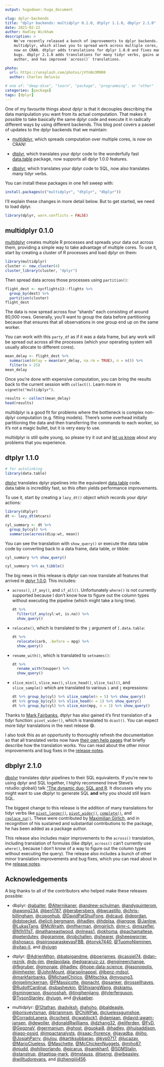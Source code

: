 ```yaml
---
output: hugodown::hugo_document

slug: dplyr-backends
title: "dplyr backends: multidplyr 0.1.0, dtplyr 1.1.0, dbplyr 2.1.0"
date: 2021-02-22
author: Hadley Wickham
description: >
    We've recently released a bunch of improvements to dplyr backends.
    multidplyr, which allows you to spread work across multiple cores, is
    now on CRAN. dtplyr adds translations for dplyr 1.0.0 and fixes many
    bugs. dbplyr 2.1.0 adds translations for many tidyr verbs, gains an 
    author, and has improved `across()` translations. 

photo:
  url: https://unsplash.com/photos/jVYnBn3M9R0
  author: Charles Deluvio

# one of: "deep-dive", "learn", "package", "programming", or "other"
categories: [package] 
tags: [dplyr]
---
```


One of my favourite things about dplyr is that it decouples describing the data manipulation you want from its actual computation.
That makes it possible to take basically the same dplyr code and execute it in radically different ways by using different backends.
This blog post covers a passel of updates to the dplyr backends that we maintain:

-   [multidplyr](https://multidplyr.tidyverse.org/), which spreads computation over multiple cores, is now on CRAN!

-   [dtplyr](https://dtplyr.tidyverse.org/), which translates your dplyr code to the wonderfully fast [data.table](https://r-datatable.com/) package, now supports all dplyr 1.0.0 features.

-   [dbplyr](https://dbplyr.tidyverse.org/), which translates your dplyr code to SQL, now also translates many tidyr verbs.

You can install these packages in one fell sweep with:

```r
install.packages(c("multidplyr", "dtplyr", "dbplyr"))
```

I'll explain these changes in more detail below.
But to get started, we need to load dplyr.

```r
library(dplyr, warn.conflicts = FALSE)
```

## multidplyr 0.1.0

[multidplyr](https://multidplyr.tidyverse.org) creates multiple R processes and spreads your data out across them, providing a simple way to take advantage of multiple cores.
To use it, start by creating a cluster of R processes and load dplyr on them:

```r
library(multidplyr)
cluster <- new_cluster(4)
cluster_library(cluster, "dplyr")
```

Then spread data across those processes using `partition()`:

```r
flight_dest <- nycflights13::flights %>% 
  group_by(dest) %>% 
  partition(cluster)
flight_dest
```

The data is now spread across four "shards" each consisting of around 80,000 rows.
Generally, you'll want to group the data before partitioning because that ensures that all observations in one group end up on the same worker.

You can work with this `party_df` as if it was a data frame, but any work will be spread out across all the processes (which your operating system will usually allocate to different cores).

```r
mean_delay <- flight_dest %>% 
  summarise(delay = mean(arr_delay, na.rm = TRUE), n = n()) %>% 
  filter(n > 25)
mean_delay
```

Once you're done with expensive computation, you can bring the results back to the current session with `collect()`.
Learn more in `vignette("multidplyr")`.

```r
results <- collect(mean_delay)
head(results)
```

multidplyr is a good fit for problems where the bottleneck is complex non-dplyr computation (e.g. fitting models).
There's some overhead initially partitioning the data and then transferring the commands to each worker, so it's not a magic bullet, but it is very easy to use.

multidplyr is still quite young, so please try it out and [let us know](https://github.com/tidyverse/multidplyr/issues) about any problems that you experience.

## dtplyr 1.1.0

```r
# for autolinking
library(data.table)
```

[dtplyr](https://dtplyr.tidyverse.org) translates dplyr pipelines into the equivalent [data.table](http://r-datatable.com/) code.
data.table is incredibly fast, so this often yields performance improvements.

To use it, start by creating a `lazy_dt()` object which records your dplyr actions:

```r
library(dtplyr)
dt <- lazy_dt(mtcars)

cyl_summary <- dt %>% 
  group_by(cyl) %>% 
  summarise(across(disp:wt, mean))
```

You can see the translation with `show_query()` or execute the data table code by converting back to a data frame, data table, or tibble:

```r
cyl_summary %>% show_query()

cyl_summary %>% as_tibble()
```

The big news in this release is dtplyr can now translate all features that arrived in [dplyr 1.0.0](https://www.tidyverse.org/blog/2020/06/dplyr-1-0-0/).
This includes:

-   `across()`, `if_any()`, and `if_all()`.
    Unfortunately `where()` is not currently supported because I don't know how to figure out the column types without executing the pipeline (which might take a long time).

    ```r
    dt %>% 
      filter(if_any(cyl:wt, is.na)) %>% 
      show_query()
    ```

-   `relocate()`, which is translated to the `j` argument of `[.data.table`:

    ```r
    dt %>% 
      relocate(carb, .before = mpg) %>% 
      show_query()
    ```

-   `rename_with()`, which is translated to `setnames()`:

    ```r
    dt %>% 
      rename_with(toupper) %>% 
      show_query()
    ```

-   `slice_min()`, `slice_max()`, `slice_head()`, `slice_tail()`, and `slice_sample()` which are translated to various `i` and `j` expressions:

    ```r
    dt %>% group_by(cyl) %>% slice_sample(n = 5) %>% show_query()
    dt %>% group_by(cyl) %>% slice_head(n = 1) %>% show_query()
    dt %>% group_by(cyl) %>% slice_min(mpg, n = 1) %>% show_query()
    ```

Thanks to [Mark Fairbanks](https://github.com/markfairbanks), dtplyr has also gained it's first translation of a tidyr function: `pivot_wider()`, which is translated to `dcast()`.
You can expect more tidyr translations in the next release 😄.

I also took this as an opportunity to thoroughly refresh the documentation so that all translated verbs now have [their own help pages](https://dtplyr.tidyverse.org/reference/index.html) that briefly describe how the translation works.
You can read about the other minor improvements and bug fixes in the [release notes](https://github.com/tidyverse/dtplyr/releases/tag/v1.1.0).

## dbplyr 2.1.0

[dbplyr](https://dbplyr.tidyverse.org) translates dplyr pipelines to their SQL equivalents.
If you're new to using dplyr and SQL together, I highly recommend Ireve Steve's rstudio::global() talk ["The dynamic duo: SQL and R](https://rstudio.com/resources/rstudioglobal-2021/the-dynamic-duo-sql-and-r/). It discusses why you might want to use dbplyr to generate SQL **and** why you should still learn SQL.

The biggest change to this release is the addition of many translations for tidyr verbs like [`pivot_longer()`](https://dbplyr.tidyverse.org/reference/pivot_longer.tbl_lazy.html), [`pivot_wider()`](https://dbplyr.tidyverse.org/reference/pivot_wider.tbl_lazy.html), [`complete()`](https://dbplyr.tidyverse.org/reference/complete.tbl_lazy.html), and [`replace_na()`](https://dbplyr.tidyverse.org/reference/replace_na.tbl_lazy.html).
These were contributed by [Maximilian Girlich](https://github.com/mgirlich), and in recognition of his sustained and substantial contributions to the package, he has been added as a package author.

This release also includes major improvements to the `across()` translation, including translation of formulas (like dtplyr, `across()` can't currently use `where()`, because I don't know of a way to figure out the column types without executing the query).
The release also includes a bunch of other minor translation improvements and bug fixes, which you can read about in the [release notes](https://github.com/tidyverse/dbplyr/releases/tag/v2.1.0).

## Acknowledgements

A big thanks to all of the contributors who helped make these releases possible:

-   dbplyr: [\@abalter](https://github.com/abalter), [\@Alternikaner](https://github.com/Alternikaner), [\@andrew-schulman](https://github.com/andrew-schulman), [\@andyquinterom](https://github.com/andyquinterom), [\@awong234](https://github.com/awong234), [\@ben1787](https://github.com/ben1787), [\@bersbersbers](https://github.com/bersbersbers), [\@bwcastillo](https://github.com/bwcastillo), [\@chris-billingham](https://github.com/chris-billingham), [\@coponhub](https://github.com/coponhub), [\@DavidPatShuiFong](https://github.com/DavidPatShuiFong), [\@dcaud](https://github.com/dcaud), [\@dpprdan](https://github.com/dpprdan), [\@dstoeckel](https://github.com/dstoeckel), [\@elicit-bergmann](https://github.com/elicit-bergmann), [\@hadley](https://github.com/hadley), [\@hdplsa](https://github.com/hdplsa), [\@iangow](https://github.com/iangow), [\@Janlow](https://github.com/Janlow), [\@LukasTang](https://github.com/LukasTang), [\@McWraith](https://github.com/McWraith), [\@mfherman](https://github.com/mfherman), [\@mgirlich](https://github.com/mgirlich), [\@mr-c](https://github.com/mr-c), [\@mszefler](https://github.com/mszefler), [\@N1h1l1sT](https://github.com/N1h1l1sT), [\@nathaneastwood](https://github.com/nathaneastwood), [\@nlneas1](https://github.com/nlneas1), [\@okhoma](https://github.com/okhoma), [\@pachamaltese](https://github.com/pachamaltese), [\@peterdutey](https://github.com/peterdutey), [\@pgramme](https://github.com/pgramme), [\@robchallen](https://github.com/robchallen), [\@shearer](https://github.com/shearer), [\@sheepworrier](https://github.com/sheepworrier), [\@shosaco](https://github.com/shosaco), [\@spirosparaskevasFBB](https://github.com/spirosparaskevasFBB), [\@tonyk7440](https://github.com/tonyk7440), [\@TuomoNieminen](https://github.com/TuomoNieminen), [\@yitao-li](https://github.com/yitao-li), and [\@yiugn](https://github.com/yiugn)

-   dtplyr: [\@AdrienMtgn](https://github.com/AdrienMtgn), [\@batpigandme](https://github.com/batpigandme), [\@boerjames](https://github.com/boerjames), [\@cassiel74](https://github.com/cassiel74), [\@dan-reznik](https://github.com/dan-reznik), [\@ds-jim](https://github.com/ds-jim), [\@edavidaja](https://github.com/edavidaja), [\@edgararuiz-zz](https://github.com/edgararuiz-zz), [\@engineerchange](https://github.com/engineerchange), [\@fkgruber](https://github.com/fkgruber), [\@gmonaie](https://github.com/gmonaie), [\@hadley](https://github.com/hadley), [\@hope-data-science](https://github.com/hope-data-science), [\@jasonopolis](https://github.com/jasonopolis), [\@jimhester](https://github.com/jimhester), [\@JohnMount](https://github.com/JohnMount), [\@larspijnappel](https://github.com/larspijnappel), [\@lbenz-mdsol](https://github.com/lbenz-mdsol), [\@markfairbanks](https://github.com/markfairbanks), [\@MichaelChirico](https://github.com/MichaelChirico), [\@Mitschka](https://github.com/Mitschka), [\@myoung3](https://github.com/myoung3), [\@nigeljmckernan](https://github.com/nigeljmckernan), [\@PMassicotte](https://github.com/PMassicotte), [\@pnacht](https://github.com/pnacht), [\@psanker](https://github.com/psanker), [\@rossellhayes](https://github.com/rossellhayes), [\@RudolfCardinal](https://github.com/RudolfCardinal), [\@sbashevkin](https://github.com/sbashevkin), [\@ShixiangWang](https://github.com/ShixiangWang), [\@skiamu](https://github.com/skiamu), [\@smingerson](https://github.com/smingerson), [\@sonoshah](https://github.com/sonoshah), [\@tingjhenjiang](https://github.com/tingjhenjiang), [\@tylerferguson](https://github.com/tylerferguson), [\@TysonStanley](https://github.com/TysonStanley), [\@yiugn](https://github.com/yiugn), and [\@ykaeber](https://github.com/ykaeber).

-   multidplyr: [\@12tafran](https://github.com/12tafran), [\@adviksh](https://github.com/adviksh), [\@ahoho](https://github.com/ahoho), [\@baldeagle](https://github.com/baldeagle), [\@borisveytsman](https://github.com/borisveytsman), [\@brianmsm](https://github.com/brianmsm), [\@ChiWPak](https://github.com/ChiWPak), [\@cluelessgumshoe](https://github.com/cluelessgumshoe), [\@CorradoLanera](https://github.com/CorradoLanera), [\@cscheid](https://github.com/cscheid), [\@cwaldock1](https://github.com/cwaldock1), [\@damiaan](https://github.com/damiaan), [\@david-awam-jansen](https://github.com/david-awam-jansen), [\@dewoller](https://github.com/dewoller), [\@donaldRwilliams](https://github.com/donaldRwilliams), [\@dzhang32](https://github.com/dzhang32), [\@eliferden](https://github.com/eliferden), [\@FvD](https://github.com/FvD), [\@GegznaV](https://github.com/GegznaV), [\@germanium](https://github.com/germanium), [\@ghost](https://github.com/ghost), [\@guokai8](https://github.com/guokai8), [\@hadley](https://github.com/hadley), [\@huisaddison](https://github.com/huisaddison), [\@iago-pssjd](https://github.com/iago-pssjd), [\@impactanalysts](https://github.com/impactanalysts), [\@isaac-florence](https://github.com/isaac-florence), [\@javadba](https://github.com/javadba), [\@jiho](https://github.com/jiho), [\@JosiahParry](https://github.com/JosiahParry), [\@julou](https://github.com/julou), [\@kartiksubbarao](https://github.com/kartiksubbarao), [\@kyp0717](https://github.com/kyp0717), [\@lucazav](https://github.com/lucazav), [\@MarioClueless](https://github.com/MarioClueless), [\@Maschette](https://github.com/Maschette), [\@McChickenNuggets](https://github.com/McChickenNuggets), [\@miho87](https://github.com/miho87), [\@njudd](https://github.com/njudd), [\@philiporlando](https://github.com/philiporlando), [\@picarus](https://github.com/picarus), [\@samkhan1](https://github.com/samkhan1), [\@SGMStalin](https://github.com/SGMStalin), [\@stanstrup](https://github.com/stanstrup), [\@taqtiqa-mark](https://github.com/taqtiqa-mark), [\@tmstauss](https://github.com/tmstauss), [\@tsengj](https://github.com/tsengj), [\@wibeasley](https://github.com/wibeasley), [\@willtudorevans](https://github.com/willtudorevans), and [\@zhengjiji456](https://github.com/zhengjiji456).
